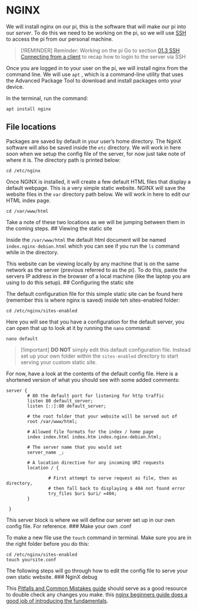 <span id="nginx"></span>
= NGINX =

We will install nginx on our pi, this is the software that will make our pi into our ''server''. To do this we need to be working on the pi, so we will use [[01-Set up Pi for local Network Access.md.md#Security via SSH Keys|SSH]] to access the pi from our personal machine.

<blockquote>[!REMINDER] Reminder: Working on the pi Go to section [[01.3 SSH#Connecting from a client|01.3 SSH Connecting from a client]] to recap how to login to the server via SSH
</blockquote>
Once you are logged in to your user on the pi, we will install nginx from the command line. We will use <code>apt</code> , which is a command-line utility that uses the Advanced Package Tool to download and install packages onto your device.

In the terminal, run the command:

<syntaxhighlight lang="shell">apt install nginx</syntaxhighlight>
<span id="file-locations"></span>
== File locations ==

Packages are saved by default in your user’s home directory. The NginX software will also be saved inside the <code>etc</code> directory. We will work in here soon when we setup the config file of the server, for now just take note of where it is. The directory path is printed below:

<syntaxhighlight lang="shell">cd /etc/nginx</syntaxhighlight>
Once NGINX is installed, it will create a few default HTML files that display a default webpage. This is a very simple static website. NGINX will save the website files in the <code>var</code> directory path below. We will work in here to edit our HTML index page.

<syntaxhighlight lang="shell">cd /var/www/html </syntaxhighlight>
Take a note of these two locations as we will be jumping between them in the coming steps. ## Viewing the static site

Inside the <code>/var/www/html</code> the default html document will be named <code>index.nginx-debian.html</code> which you can see if you run the <code>ls</code> command while in the directory.

This website can be viewing locally by any machine that is on the same network as the server (previous referred to as the pi). To do this, paste the servers IP address in the browser of a local machine (like the laptop you are using to do this setup). ## Configuring the static site

The default configuration file for this simple static site can be found here (remember this is where nginx is saved) inside teh sites-enabled folder:

<syntaxhighlight lang="shell">cd /etc/nginx/sites-enabled</syntaxhighlight>
Here you will see that you have a configuration for the default server, you can open that up to look at it by running the <code>nano</code> command:

<pre>nano default</pre>
<blockquote>[!important] '''DO NOT''' simply edit this default configuration file. Instead set up your own folder within the <code>sites-enabled</code> directory to start serving your custom static site.
</blockquote>
For now, have a look at the contents of the default config file. Here is a shortened version of what you should see with some added comments:

<syntaxhighlight lang="nginx">
server {
        # 80 the default port for listening for http traffic
        listen 80 default_server;
        listen [::]:80 default_server;

        # the root folder that your website will be served out of
        root /var/www/html;

        # Allowed file formats for the index / home page
        index index.html index.htm index.nginx-debian.html;

        # The server name that you would set
        server_name _;

        # A location directive for any incoming URI requests
        location / {

                # First attempt to serve request as file, then as directory,
                # then fall back to displaying a 404 not found error
                try_files $uri $uri/ =404;
        }
        
 }</syntaxhighlight>
This server block is where we will define our server set up in our own config file. For reference. ### Make your own .conf

To make a new file use the <code>touch</code> command in terminal. Make sure you are in the right folder before you do this:

<syntaxhighlight lang="shell">cd /etc/nginx/sites-enabled
touch yoursite.conf</syntaxhighlight>
The following steps will go through how to edit the config file to serve your own static website. ### NginX debug

This [https://www.nginx.com/resources/wiki/start/topics/tutorials/config_pitfalls/ Pitfalls and Common Mistakes guide] should serve as a good resource to double check any changes you make. this [https://nginx.org/en/docs/beginners_guide.html nginx beginners guide does a good job of introducing the fundamentals].
